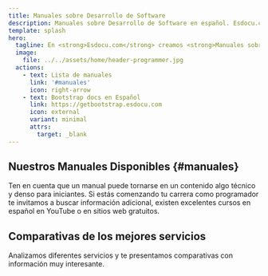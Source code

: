 ```yaml
---
title: Manuales sobre Desarrollo de Software
description: Manuales sobre Desarrollo de Software en español. Esdocu.com es la plataforma donde encontrarás manuales open source.
template: splash
hero:
  tagline: En <strong>Esdocu.com</strong> creamos <strong>Manuales sobre desarrollo de software</strong> en Español intentando cubrir los mismos tópicos que cubren las documentaciones oficiales en inglés de las tecnologías en cuestión.
  image:
    file: ../../assets/home/header-programmer.jpg
  actions:
    - text: Lista de manuales
      link: '#manuales'
      icon: right-arrow
    - text: Bootstrap docs en Español
      link: https://getbootstrap.esdocu.com
      icon: external
      variant: minimal
      attrs:
        target: _blank
---
```



## Nuestros Manuales Disponibles \{#manuales\}

Ten en cuenta que un manual puede tornarse en un contenido algo técnico y denso para iniciantes. Si estás comenzando tu carrera como programador te invitamos a buscar información adicional, existen excelentes cursos en español en YouTube o en sitios web gratuitos.

<div class="py-10">
  <CardGrid stagger>
    <TechnologyCard
      title="Manual de Bootstrap"
      description="Bootstrap es un conjunto de herramientas para la construcción de interfaces gráficas web potente y repleto de funciones."
      imgPath="/assets/home/tech-logos/bootstrap-logo.png"
      href="/bootstrap/comenzando"
      linkLabel="Ir al manual de Bootstrap"
    />
    <TechnologyCard
      title="Manual de Moment.js"
      description="Moment.js es una biblioteca JavaScript para analiza (parsing), validar, manipular, formatear y visualizar fechas de forma sencilla y elegante."
      imgPath="/assets/home/tech-logos/momentjs-logo.png"
      href="/momentjs/comenzando"
      linkLabel="Ir al manual de Moment.js"
    />
    <TechnologyCard
      title="Manual de TypeScript"
      description="TypeScript es un lenguaje de programación fuertemente tipado que se basa en JavaScript y te brinda mejores herramientas a cualquier escala."
      imgPath="/assets/home/tech-logos/typescript-logo.png"
      href="/typescript/comenzando/typescript-desde-cero"
      linkLabel="Ir al manual de TypeScript"
    />
    <TechnologyCard
      title="Manual de Dart"
      description="Dart es un lenguaje accesible, portable y productivo para aplicaciones de alta calidad en cualquier plataforma. Dart es gratuito y de código abierto."
      imgPath="/assets/home/tech-logos/dart-logo.png"
      href="/dart/tutoriales-y-codelabs/tutoriales"
      linkLabel="Ir al manual de Dart"
    />
  </CardGrid>
</div>

## Comparativas de los mejores servicios

Analizamos diferentes servicios y te presentamos comparativas con información muy interesante.

<div class="py-10">
  <CardGrid stagger>
    <AffiliateArticleCard
      title="El Mejor Hosting en 2025 - Top 10 mejores empresas"
      description="Una recopilación de los mejores servicios de web hosting basados en las puntuaciones de miles de personas en Hostadvice y en nuestra propia experiencia como clientes."
      imgPath="/assets/home/tech-logos/bootstrap-logo.png"
      href="/mejor-hosting"
      linkLabel="Mejor web hosting"
    />
    <AffiliateArticleCard
      title="The Best Web Hosting in 2025 - Definitive Comparison"
      description="A compilation of the best web hosting services based on the ratings of thousands of people on Hostadvice and our own experience as clients."
      imgPath="/assets/home/tech-logos/momentjs-logo.png"
      href="/best-hosting"
      linkLabel="Best web hosting"
    />
  </CardGrid>
</div>

<Footer />